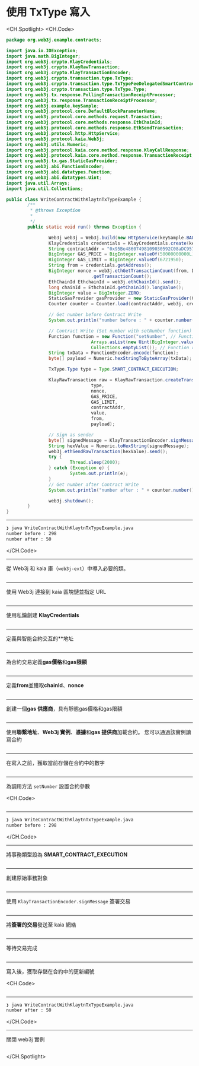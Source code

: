 # 使用 TxType 寫入

<CH.Spotlight>
<CH.Code>

```java WriteContractWithKlaytnTxTypeExample.java
package org.web3j.example.contracts;

import java.io.IOException;
import java.math.BigInteger;
import org.web3j.crypto.KlayCredentials;
import org.web3j.crypto.KlayRawTransaction;
import org.web3j.crypto.KlayTransactionEncoder;
import org.web3j.crypto.transaction.type.TxType;
import org.web3j.crypto.transaction.type.TxTypeFeeDelegatedSmartContractExecution;
import org.web3j.crypto.transaction.type.TxType.Type;
import org.web3j.tx.response.PollingTransactionReceiptProcessor;
import org.web3j.tx.response.TransactionReceiptProcessor;
import org.web3j.example.keySample;
import org.web3j.protocol.core.DefaultBlockParameterName;
import org.web3j.protocol.core.methods.request.Transaction;
import org.web3j.protocol.core.methods.response.EthChainId;
import org.web3j.protocol.core.methods.response.EthSendTransaction;
import org.web3j.protocol.http.HttpService;
import org.web3j.protocol.kaia.Web3j;
import org.web3j.utils.Numeric;
import org.web3j.protocol.kaia.core.method.response.KlayCallResponse;
import org.web3j.protocol.kaia.core.method.response.TransactionReceipt;
import org.web3j.tx.gas.StaticGasProvider;
import org.web3j.abi.FunctionEncoder;
import org.web3j.abi.datatypes.Function;
import org.web3j.abi.datatypes.Uint;
import java.util.Arrays;
import java.util.Collections;

public class WriteContractWithKlaytnTxTypeExample {
        /**
         * @throws Exception
         *
         */
        public static void run() throws Exception {

                Web3j web3j = Web3j.build(new HttpService(keySample.BAOBAB_URL));
                KlayCredentials credentials = KlayCredentials.create(keySample.LEGACY_KEY_privkey);
                String contractAddr = "0x95Be48607498109030592C08aDC9577c7C2dD505";
                BigInteger GAS_PRICE = BigInteger.valueOf(50000000000L);
                BigInteger GAS_LIMIT = BigInteger.valueOf(6721950);
                String from = credentials.getAddress();
                BigInteger nonce = web3j.ethGetTransactionCount(from, DefaultBlockParameterName.LATEST).send()
                                .getTransactionCount();
                EthChainId EthchainId = web3j.ethChainId().send();
                long chainId = EthchainId.getChainId().longValue();
                BigInteger value = BigInteger.ZERO;
                StaticGasProvider gasProvider = new StaticGasProvider(GAS_PRICE, GAS_LIMIT);
                Counter counter = Counter.load(contractAddr, web3j, credentials.convertToCredentials(), gasProvider);

                // Get number before Contract Write
                System.out.println("number before : " + counter.number().send());

                // Contract Write (Set number with setNumber function)
                Function function = new Function("setNumber", // Function name
                                Arrays.asList(new Uint(BigInteger.valueOf(50))), // Function input parameters
                                Collections.emptyList()); // Function returned parameters
                String txData = FunctionEncoder.encode(function);
                byte[] payload = Numeric.hexStringToByteArray(txData);

                TxType.Type type = Type.SMART_CONTRACT_EXECUTION;

                KlayRawTransaction raw = KlayRawTransaction.createTransaction(
                                type,
                                nonce,
                                GAS_PRICE,
                                GAS_LIMIT,
                                contractAddr,
                                value,
                                from,
                                payload);

                // Sign as sender
                byte[] signedMessage = KlayTransactionEncoder.signMessage(raw, chainId, credentials);
                String hexValue = Numeric.toHexString(signedMessage);
                web3j.ethSendRawTransaction(hexValue).send();
                try {
                        Thread.sleep(2000);
                } catch (Exception e) {
                        System.out.println(e);
                }
                // Get number after Contract Write
                System.out.println("number after : " + counter.number().send());

                web3j.shutdown();
        }
}
```

---

```zsh output
❯ java WriteContractWithKlaytnTxTypeExample.java
number before : 298
number after : 50
```

</CH.Code>

---

從 Web3j 和 kaia 庫（`web3j-ext`）中導入必要的類。

```java WriteContractWithKlaytnTxTypeExample.java focus=1:28

```

---

使用 Web3j 連接到 kaia 區塊鏈並指定 URL

```java WriteContractWithKlaytnTxTypeExample.java focus=37

```

---

使用私鑰創建 **KlayCredentials**

```java WriteContractWithKlaytnTxTypeExample.java focus=38

```

---

定義與智能合約交互的\*\*地址

```java WriteContractWithKlaytnTxTypeExample.java focus=39

```

---

為合約交易定義**gas價格**和**gas限額**

```java WriteContractWithKlaytnTxTypeExample.java focus=40:41

```

---

定義**from**並獲取**chainId**、**nonce**

```java WriteContractWithKlaytnTxTypeExample.java focus=42:46

```

---

創建一個**gas 供應商**，具有靜態gas價格和gas限額

```java WriteContractWithKlaytnTxTypeExample.java focus=48

```

---

使用**聯繫地址**、**Web3j 實例**、**憑據**和**gas 提供商**加載合約。 您可以通過該實例讀寫合約

```java WriteContractWithKlaytnTxTypeExample.java focus=43

```

---

在寫入之前，獲取當前存儲在合約中的數字

```java WriteContractWithKlaytnTxTypeExample.java focus=51:52

```

---

為調用方法 `setNumber` 設置合約參數

<CH.Code>
```java WriteContractWithKlaytnTxTypeExample.java focus=54:59

````


---

```zsh output
❯ java WriteContractWithKlaytnTxTypeExample.java
number before : 298
````

</CH.Code>

---

將事務類型設為 **SMART_CONTRACT_EXECUTION**

```java WriteContractWithKlaytnTxTypeExample.java focus=61

```

---

創建原始事務對象

```java WriteContractWithKlaytnTxTypeExample.java focus=63:71

```

---

使用 `KlayTransactionEncoder.signMessage` 簽署交易

```java WriteContractWithKlaytnTxTypeExample.java focus=73:74

```

---

將**簽署的交易**發送至 kaia 網絡

```java WriteContractWithKlaytnTxTypeExample.java focus=75:76

```

---

等待交易完成

```java WriteContractWithKlaytnTxTypeExample.java focus=77:81

```

---

寫入後，獲取存儲在合約中的更新編號

<CH.Code>
```java WriteContractWithKlaytnTxTypeExample.java focus=82:83

````


---

```zsh output
❯ java WriteContractWithKlaytnTxTypeExample.java
number after : 50
````

</CH.Code>

---

關閉 web3j 實例

```java WriteContractWithKlaytnTxTypeExample.java focus=85

```

</CH.Spotlight>
